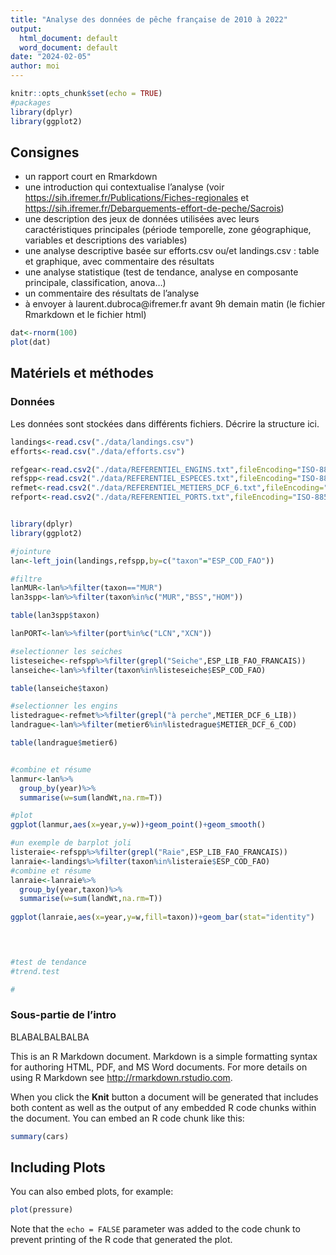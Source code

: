 ```yaml
---
title: "Analyse des données de pêche française de 2010 à 2022"
output:
  html_document: default
  word_document: default
date: "2024-02-05"
author: moi
---
```


```r
knitr::opts_chunk$set(echo = TRUE)
#packages
library(dplyr)
library(ggplot2)
```

## Consignes

- un rapport court en Rmarkdown
- une introduction qui contextualise l'analyse (voir <https://sih.ifremer.fr/Publications/Fiches-regionales> et <https://sih.ifremer.fr/Debarquements-effort-de-peche/Sacrois>)
- une description des jeux de données utilisées avec leurs caractéristiques principales (période temporelle, zone géographique, variables et descriptions des variables)
- une analyse descriptive basée sur efforts.csv ou/et landings.csv : table et graphique, avec commentaire des résultats
- une analyse statistique (test de tendance, analyse en composante principale, classification, anova...)
- un commentaire des résultats de l'analyse
- à envoyer à laurent.dubroca@ifremer.fr avant 9h demain matin (le fichier Rmarkdown et le fichier html)


```r
dat<-rnorm(100)
plot(dat)
```

## Matériels et méthodes

### Données

Les données sont stockées dans différents fichiers. Décrire la structure ici.

```r
landings<-read.csv("./data/landings.csv")
efforts<-read.csv("./data/efforts.csv")

refgear<-read.csv2("./data/REFERENTIEL_ENGINS.txt",fileEncoding="ISO-8859-1",sep="\t")
refspp<-read.csv2("./data/REFERENTIEL_ESPECES.txt",fileEncoding="ISO-8859-1",sep="\t")
refmet<-read.csv2("./data/REFERENTIEL_METIERS_DCF_6.txt",fileEncoding="ISO-8859-1",sep="\t")
refport<-read.csv2("./data/REFERENTIEL_PORTS.txt",fileEncoding="ISO-8859-1",sep="\t")


library(dplyr)
library(ggplot2)

#jointure
lan<-left_join(landings,refspp,by=c("taxon"="ESP_COD_FAO"))

#filtre
lanMUR<-lan%>%filter(taxon=="MUR")
lan3spp<-lan%>%filter(taxon%in%c("MUR","BSS","HOM"))

table(lan3spp$taxon)

lanPORT<-lan%>%filter(port%in%c("LCN","XCN"))

#selectionner les seiches
listeseiche<-refspp%>%filter(grepl("Seiche",ESP_LIB_FAO_FRANCAIS))
lanseiche<-lan%>%filter(taxon%in%listeseiche$ESP_COD_FAO)

table(lanseiche$taxon)

#selectionner les engins
listedrague<-refmet%>%filter(grepl("à perche",METIER_DCF_6_LIB))
landrague<-lan%>%filter(metier6%in%listedrague$METIER_DCF_6_COD)

table(landrague$metier6)


#combine et résume
lanmur<-lan%>%
  group_by(year)%>%
  summarise(w=sum(landWt,na.rm=T))

#plot
ggplot(lanmur,aes(x=year,y=w))+geom_point()+geom_smooth()

#un exemple de barplot joli
listeraie<-refspp%>%filter(grepl("Raie",ESP_LIB_FAO_FRANCAIS))
lanraie<-landings%>%filter(taxon%in%listeraie$ESP_COD_FAO)
#combine et résume
lanraie<-lanraie%>%
  group_by(year,taxon)%>%
  summarise(w=sum(landWt,na.rm=T))
       
ggplot(lanraie,aes(x=year,y=w,fill=taxon))+geom_bar(stat="identity")     
  



#test de tendance
#trend.test

#

```







### Sous-partie de l'intro

BLABALBALBALBA

This is an R Markdown document. Markdown is a simple formatting syntax for authoring HTML, PDF, and MS Word documents. For more details on using R Markdown see <http://rmarkdown.rstudio.com>.

When you click the **Knit** button a document will be generated that includes both content as well as the output of any embedded R code chunks within the document. You can embed an R code chunk like this:

```r
summary(cars)
```

## Including Plots

You can also embed plots, for example:

```r
plot(pressure)
```

Note that the `echo = FALSE` parameter was added to the code chunk to prevent printing of the R code that generated the plot.
